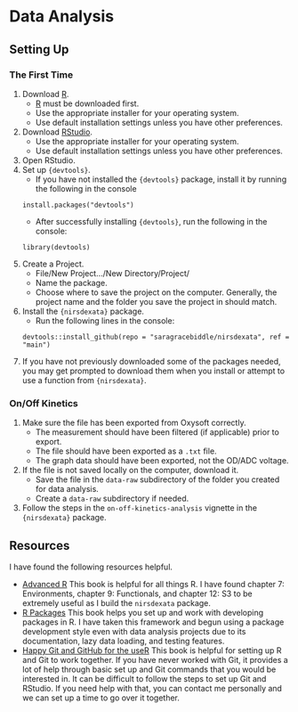 # Data Analysis {#Appendix-DataAnalysis}

## Setting Up

### The First Time

1. Download [R].
    - [R] must be downloaded first. 
    - Use the appropriate installer for your operating system. 
    - Use default installation settings unless you have other preferences. 
2. Download [RStudio]. 
    - Use the appropriate installer for your operating system. 
    - Use default installation settings unless you have other preferences. 
1. Open RStudio.
3. Set up `{devtools}`.
    - If you have not installed the `{devtools}` package, install it by running the following in the console
```
install.packages("devtools")
```
     - After successfully installing `{devtools}`, run the following in the console:
```
library(devtools)
```


2. Create a Project. 
      - File/New Project.../New Directory/Project/
      - Name the package. 
      - Choose where to save the project on the computer. Generally, the project name and the folder you save the project in should match. 

4. Install the `{nirsdexata}` package. 
    - Run the following lines in the console:
```
devtools::install_github(repo = "saragracebiddle/nirsdexata", ref = "main")
```
4. If you have not previously downloaded some of the packages needed, you may get prompted to download them when you install or attempt to use a function from `{nirsdexata}`. 

### On/Off Kinetics

1. Make sure the file has been exported from Oxysoft correctly.
    - The measurement should have been filtered (if applicable) prior to export. 
    - The file should have been exported as a `.txt` file. 
    - The graph data should have been exported, not the OD/ADC voltage. 
2. If the file is not saved locally on the computer, download it. 
    - Save the file in the `data-raw` subdirectory of the folder you created for data analysis. 
    - Create a `data-raw` subdirectory if needed. 
3. Follow the steps in the `on-off-kinetics-analysis` vignette in the `{nirsdexata}` package.
    

## Resources

I have found the following resources helpful. 

- [Advanced R]
This book is helpful for all things R. I have found chapter 7: Environments, chapter 9: Functionals, and chapter 12: S3 to be extremely useful as I build the `nirsdexata` package. 
- [R Packages]
This book helps you set up and work with developing packages in R. I have taken this framework and begun using a package development style even with data analysis projects due to its documentation, lazy data loading, and testing features. 
- [Happy Git and GitHub for the useR]
This book is helpful for setting up R and Git to work together. If you have never worked with Git, it provides a lot of help through basic set up and Git commands that you would be interested in. It can be difficult to follow the steps to set up Git and RStudio. If you need help with that, you can contact me personally and we can set up a time to go over it together. 

[Happy Git and GitHub for the useR]: https://happygitwithr.com/
[R Packages]: https://r-pkgs.org/
[Advanced R]: https://adv-r.hadley.nz/index.html
[R]: https://posit.co/download/rstudio-desktop/
[RStudio]: https://posit.co/download/rstudio-desktop/

